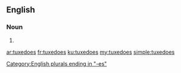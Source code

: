 ==English==

===Noun===
{{head|en|plural}}

# {{plural of|tuxedo|lang=en|nocat=1}}

[[Category:English plurals ending in "-es"]]

[[ar:tuxedoes]]
[[fr:tuxedoes]]
[[ku:tuxedoes]]
[[my:tuxedoes]]
[[simple:tuxedoes]]